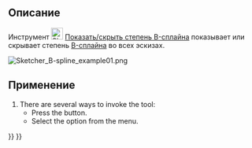 <languages/>

{{Docnav/ru
|[[Sketcher_ArcOverlay/ru|Показать/скрыть вспомогательную окружность для дуг]]
|[[Sketcher_BSplinePolygon/ru|Показать/Скрыть полигон управления B-сплайном]]
|[[Sketcher_Workbench/ru|Скетчер]]
|IconL=Sketcher_ArcOverlay.svg
|IconR=Sketcher_BSplinePolygon.svg
|IconC=Workbench_Sketcher.svg
}}

{{GuiCommand/ru
|Name=Sketcher BSplineDegree
|Name/ru=Скетчер Показать/скрыть степень B-сплайна
|MenuLocation=Эскиз → Визуализация в эскизе → Показать/скрыть вспомогательную информацию B-сплайнов → Показать/скрыть степень B-сплайна
|Workbenches=[[Sketcher Workbench/ru|Скетчер]]
|Version=0.17
|SeeAlso=[[Sketcher_CreateBSpline/ru|Скетчер B-сплайн по контрольным точкам]]
}}

<span id="Description"></span>
== Описание ==

Инструмент [[Image:Sketcher_BSplineDegree.svg|24px]] [[Sketcher_BSplineDegreeru|Показать/скрыть степень B-сплайна]] показывает или скрывает степень [[B-Splines/ru|B-сплайна]] во всех эскизах.

[[File:Sketcher B-spline example01.png]]
{{Caption|Число 3 ( зелёное, без скобок) в центре обозначает [[Sketcher_BSplineIncreaseDegree/ru|степень]] B-сплайна.}}

<span id="Usage"></span>
== Применение ==

# There are several ways to invoke the tool:
#* Press the {{Button|[[Image:Sketcher_BSplineDegree.svg|16px]] [[Sketcher_BSplineDegree|Show/hide B-spline degree]]}} button.
#* Select the {{MenuCommand|Sketch → Sketcher visual → Show/hide B-spline information layer → [[Image:Sketcher_BSplineDegree.svg|16px]] Show/hide B-spline degree}} option from the menu.


{{Docnav/ru
|[[Sketcher_ArcOverlay/ru|Показать/скрыть вспомогательную окружность для дуг]]
|[[Sketcher_BSplinePolygon/ru|Показать/Скрыть полигон управления B-сплайном]]
|[[Sketcher_Workbench/ru|Скетчер]]
|IconL=Sketcher_ArcOverlay.svg
|IconR=Sketcher_BSplinePolygon.svg
|IconC=Workbench_Sketcher.svg
}}

{{Sketcher_Tools_navi{{#translation:}}}}
{{Userdocnavi{{#translation:}}}}